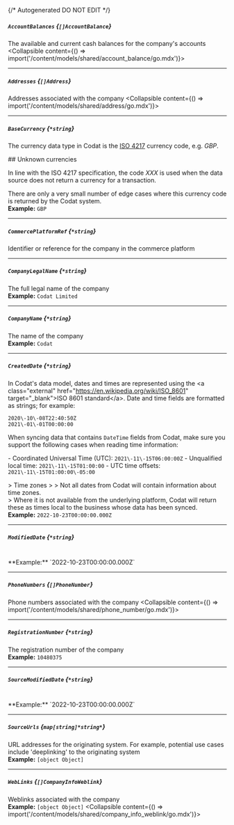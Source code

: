 {/* Autogenerated DO NOT EDIT  */}

##### `AccountBalances` *{`[]AccountBalance`}*
The available and current cash balances for the company's accounts
<Collapsible content={() => import('/content/models/shared/account_balance/go.mdx')}>
</Collapsible>

---
##### `Addresses` *{`[]Address`}*
Addresses associated with the company
<Collapsible content={() => import('/content/models/shared/address/go.mdx')}>
</Collapsible>

---
##### `BaseCurrency` *{`*string`}*
The currency data type in Codat is the [ISO 4217](https://en.wikipedia.org/wiki/ISO_4217) currency code, e.g. _GBP_.

\#\# Unknown currencies

In line with the ISO 4217 specification, the code _XXX_ is used when the data source does not return a currency for a transaction. 

There are only a very small number of edge cases where this currency code is returned by the Codat system.
<br/>
**Example:** `GBP`

---
##### `CommercePlatformRef` *{`*string`}*
Identifier or reference for the company in the commerce platform

---
##### `CompanyLegalName` *{`*string`}*
The full legal name of the company
<br/>
**Example:** `Codat Limited`

---
##### `CompanyName` *{`*string`}*
The name of the company
<br/>
**Example:** `Codat`

---
##### `CreatedDate` *{`*string`}*
In Codat's data model, dates and times are represented using the \<a class\="external" href\="https://en.wikipedia.org/wiki/ISO_8601" target\="_blank"\>ISO 8601 standard\</a\>. Date and time fields are formatted as strings; for example:

```
2020\-10\-08T22:40:50Z
2021\-01\-01T00:00:00
```



When syncing data that contains `DateTime` fields from Codat, make sure you support the following cases when reading time information:

\- Coordinated Universal Time (UTC): `2021\-11\-15T06:00:00Z`
\- Unqualified local time: `2021\-11\-15T01:00:00`
\- UTC time offsets: `2021\-11\-15T01:00:00\-05:00`

\> Time zones
\> 
\> Not all dates from Codat will contain information about time zones.  
\> Where it is not available from the underlying platform, Codat will return these as times local to the business whose data has been synced.
<br/>
**Example:** `2022-10-23T00:00:00.000Z`

---
##### `ModifiedDate` *{`*string`}*
<br/>
**Example:** `2022-10-23T00:00:00.000Z`

---
##### `PhoneNumbers` *{`[]PhoneNumber`}*
Phone numbers associated with the company
<Collapsible content={() => import('/content/models/shared/phone_number/go.mdx')}>
</Collapsible>

---
##### `RegistrationNumber` *{`*string`}*
The registration number of the company
<br/>
**Example:** `10480375`

---
##### `SourceModifiedDate` *{`*string`}*
<br/>
**Example:** `2022-10-23T00:00:00.000Z`

---
##### `SourceUrls` *{`map[string]*string*`}*
URL addresses for the originating system. For example, potential use cases include 'deeplinking' to the originating system
<br/>
**Example:** `[object Object]`

---
##### `WebLinks` *{`[]CompanyInfoWeblink`}*
Weblinks associated with the company
<br/>
**Example:** `[object Object]`
<Collapsible content={() => import('/content/models/shared/company_info_weblink/go.mdx')}>
</Collapsible>

